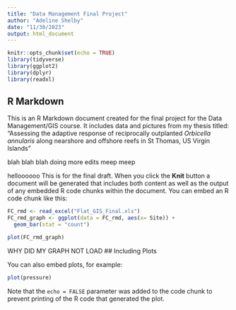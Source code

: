 ```yaml
---
title: "Data Management Final Project"
author: "Adeline Shelby"
date: "11/30/2023"
output: html_document
---
```


```r
knitr::opts_chunk$set(echo = TRUE)
library(tidyverse)
library(ggplot2)
library(dplyr)
library(readxl)
```

## R Markdown

This is an R Markdown document created for the final project for the Data Management/GIS course. It includes data and pictures from my thesis titled: "Assessing the adaptive response of reciprocally outplanted *Orbicella annularis* along nearshore and offshore reefs in St Thomas, US Virgin Islands" 

blah blah blah doing more edits meep meep

helloooooo
This is for the final draft. 
When you click the **Knit** button a document will be generated that includes both content as well as the output of any embedded R code chunks within the document. You can embed an R code chunk like this:

```r
FC_rmd <- read_excel("Flat_GIS_Final.xls")
FC_rmd_graph <- ggplot(data = FC_rmd, aes(x= Site)) + 
  geom_bar(stat = "count")

plot(FC_rmd_graph)
```
WHY DID MY GRAPH NOT LOAD
## Including Plots

You can also embed plots, for example:

```r
plot(pressure)
```

Note that the `echo = FALSE` parameter was added to the code chunk to prevent printing of the R code that generated the plot.
